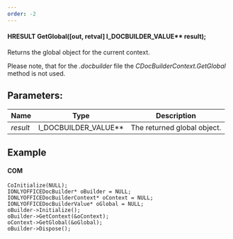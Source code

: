 ```yaml
---
order: -2
---
```

#### HRESULT GetGlobal(\[out, retval] I\_DOCBUILDER\_VALUE\*\* result);

Returns the global object for the current context.

Please note, that for the *.docbuilder* file the *CDocBuilderContext.GetGlobal* method is not used.

## Parameters:

| Name     | Type                     | Description                 |
| -------- | ------------------------ | --------------------------- |
| *result* | I\_DOCBUILDER\_VALUE\*\* | The returned global object. |

## Example

#### COM

```
CoInitialize(NULL);
IONLYOFFICEDocBuilder* oBuilder = NULL;
IONLYOFFICEDocBuilderContext* oContext = NULL;
IONLYOFFICEDocBuilderValue* oGlobal = NULL;
oBuilder->Initialize();
oBuilder->GetContext(&oContext);
oContext->GetGlobal(&oGlobal);
oBuilder->Dispose();
```
